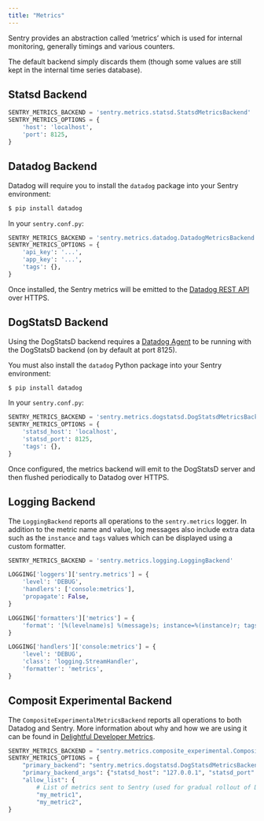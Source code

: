 ```yaml
---
title: "Metrics"
---
```


Sentry provides an abstraction called ‘metrics’ which is used for internal monitoring, generally timings and various counters.

The default backend simply discards them (though some values are still kept in the internal time series database).

## Statsd Backend

```python
SENTRY_METRICS_BACKEND = 'sentry.metrics.statsd.StatsdMetricsBackend'
SENTRY_METRICS_OPTIONS = {
    'host': 'localhost',
    'port': 8125,
}
```

## Datadog Backend

Datadog will require you to install the `datadog` package into your Sentry environment:

```bash
$ pip install datadog
```

In your `sentry.conf.py`:

```python
SENTRY_METRICS_BACKEND = 'sentry.metrics.datadog.DatadogMetricsBackend'
SENTRY_METRICS_OPTIONS = {
    'api_key': '...',
    'app_key': '...',
    'tags': {},
}
```

Once installed, the Sentry metrics will be emitted to the [Datadog REST API](https://docs.datadoghq.com/api/?lang=python#post-time-series-points) over HTTPS.

## DogStatsD Backend

Using the DogStatsD backend requires a [Datadog Agent](https://docs.datadoghq.com/agent/) to be running with the DogStatsD backend (on by default at port 8125).

You must also install the `datadog` Python package into your Sentry environment:

```bash
$ pip install datadog
```

In your `sentry.conf.py`:

```python
SENTRY_METRICS_BACKEND = 'sentry.metrics.dogstatsd.DogStatsdMetricsBackend'
SENTRY_METRICS_OPTIONS = {
    'statsd_host': 'localhost',
    'statsd_port': 8125,
    'tags': {},
}
```

Once configured, the metrics backend will emit to the DogStatsD server and then flushed periodically to Datadog over HTTPS.

## Logging Backend

The `LoggingBackend` reports all operations to the `sentry.metrics` logger. In addition to the metric name and value, log messages also include extra data such as the `instance` and `tags` values which can be displayed using a custom formatter.

```python
SENTRY_METRICS_BACKEND = 'sentry.metrics.logging.LoggingBackend'

LOGGING['loggers']['sentry.metrics'] = {
    'level': 'DEBUG',
    'handlers': ['console:metrics'],
    'propagate': False,
}

LOGGING['formatters']['metrics'] = {
    'format': '[%(levelname)s] %(message)s; instance=%(instance)r; tags=%(tags)r',
}

LOGGING['handlers']['console:metrics'] = {
    'level': 'DEBUG',
    'class': 'logging.StreamHandler',
    'formatter': 'metrics',
}
```

## Composit Experimental Backend

The `CompositeExperimentalMetricsBackend` reports all operations to both Datadog and Sentry. More information about why and how we are using it can be found in [Delightful Developer Metrics](/delightful-developer-metrics/sending-metrics-abstraction/).

```python
SENTRY_METRICS_BACKEND = "sentry.metrics.composite_experimental.CompositeExperimentalMetricsBackend"
SENTRY_METRICS_OPTIONS = {
    "primary_backend": "sentry.metrics.dogstatsd.DogStatsdMetricsBackend",
    "primary_backend_args": {"statsd_host": "127.0.0.1", "statsd_port": 8126},
    "allow_list": {
        # List of metrics sent to Sentry (used for gradual rollout of DDM feature)
        "my_metric1",
        "my_metric2",
}
```